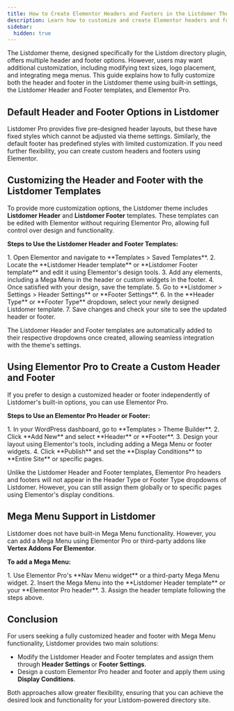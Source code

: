 ```yaml
---
title: How to Create Elementor Headers and Footers in the Listdomer Theme
description: Learn how to customize and create Elementor headers and footers in the Listdomer theme using templates or Elementor Pro.
sidebar:
  hidden: true
---
```



The Listdomer theme, designed specifically for the Listdom directory plugin, offers multiple header and footer options. However, users may want additional customization, including modifying text sizes, logo placement, and integrating mega menus. This guide explains how to fully customize both the header and footer in the Listdomer theme using built-in settings, the Listdomer Header and Footer templates, and Elementor Pro.

## Default Header and Footer Options in Listdomer

Listdomer Pro provides five pre-designed header layouts, but these have fixed styles which cannot be adjusted via theme settings. Similarly, the default footer has predefined styles with limited customization. If you need further flexibility, you can create custom headers and footers using Elementor.

## Customizing the Header and Footer with the Listdomer Templates

To provide more customization options, the Listdomer theme includes **Listdomer Header** and **Listdomer Footer** templates. These templates can be edited with Elementor without requiring Elementor Pro, allowing full control over design and functionality.

**Steps to Use the Listdomer Header and Footer Templates:**

<Steps>
1. Open Elementor and navigate to **Templates > Saved Templates**.  
2. Locate the **Listdomer Header template** or **Listdomer Footer template** and edit it using Elementor's design tools.  
3. Add any elements, including a Mega Menu in the header or custom widgets in the footer.  
4. Once satisfied with your design, save the template.  
5. Go to **Listdomer > Settings > Header Settings** or **Footer Settings**.  
6. In the **Header Type** or **Footer Type** dropdown, select your newly designed Listdomer template.  
7. Save changes and check your site to see the updated header or footer.  
</Steps>

The Listdomer Header and Footer templates are automatically added to their respective dropdowns once created, allowing seamless integration with the theme's settings.

## Using Elementor Pro to Create a Custom Header and Footer

If you prefer to design a customized header or footer independently of Listdomer's built-in options, you can use Elementor Pro.

**Steps to Use an Elementor Pro Header or Footer:**

<Steps>
1. In your WordPress dashboard, go to **Templates > Theme Builder**.  
2. Click **Add New** and select **Header** or **Footer**.  
3. Design your layout using Elementor's tools, including adding a Mega Menu or footer widgets.  
4. Click **Publish** and set the **Display Conditions** to **Entire Site** or specific pages.  
</Steps>

Unlike the Listdomer Header and Footer templates, Elementor Pro headers and footers will not appear in the Header Type or Footer Type dropdowns of Listdomer. However, you can still assign them globally or to specific pages using Elementor's display conditions.

## Mega Menu Support in Listdomer

Listdomer does not have built-in Mega Menu functionality. However, you can add a Mega Menu using Elementor Pro or third-party addons like **Vertex Addons For Elementor**.

**To add a Mega Menu:**

<Steps>
1. Use Elementor Pro's **Nav Menu widget** or a third-party Mega Menu widget.  
2. Insert the Mega Menu into the **Listdomer Header template** or your **Elementor Pro header**.  
3. Assign the header template following the steps above.  
</Steps>

## Conclusion

For users seeking a fully customized header and footer with Mega Menu functionality, Listdomer provides two main solutions:

- Modify the Listdomer Header and Footer templates and assign them through **Header Settings** or **Footer Settings**.  
- Design a custom Elementor Pro header and footer and apply them using **Display Conditions**.  

Both approaches allow greater flexibility, ensuring that you can achieve the desired look and functionality for your Listdom-powered directory site.
